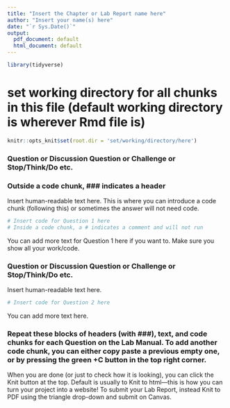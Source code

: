 ```yaml
---
title: "Insert the Chapter or Lab Report name here"
author: "Insert your name(s) here"
date: "`r Sys.Date()`"
output:
  pdf_document: default
  html_document: default
---
```


```r
library(tidyverse)
```

# set working directory for all chunks in this file (default working directory is wherever Rmd file is)
```r
knitr::opts_knit$set(root.dir = 'set/working/directory/here')
```

### Question or Discussion Question or Challenge or Stop/Think/Do etc. 
### Outside a code chunk, ### indicates a header

Insert human-readable text here. This is where you can introduce a code chunk (following this) or sometimes the answer will not need code.

```r
# Insert code for Question 1 here
# Inside a code chunk, a # indicates a comment and will not run
```

You can add more text for Question 1 here if you want to. Make sure you show all your work/code. 


### Question or Discussion Question or Challenge or Stop/Think/Do etc. 

Insert human-readable text here. 

```r
# Insert code for Question 2 here
```

You can add more text here. 

### Repeat these blocks of headers (with ###), text, and code chunks for each Question on the Lab Manual. To add another code chunk, you can either copy paste a previous empty one, or by pressing the green +C button in the top right corner. 

When you are done (or just to check how it is looking), you can click the Knit button at the top. Default is usually to Knit to html---this is how you can turn your project into a website! To submit your Lab Report, instead Knit to PDF using the triangle drop-down and submit on Canvas. 
